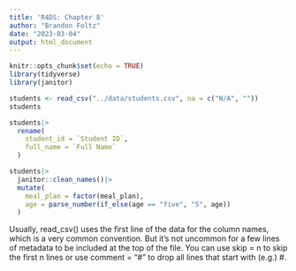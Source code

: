 ```yaml
---
title: 'R4DS: Chapter 8'
author: "Brandon Foltz"
date: "2023-03-04"
output: html_document
---
```


```r
knitr::opts_chunk$set(echo = TRUE)
library(tidyverse)
library(janitor)
```
```r
students <- read_csv("../data/students.csv", na = c("N/A", ""))
students
```

```r
students|>
  rename(
    student_id = `Student ID`,
    full_name = `Full Name`
  )
```
```r
students|>
  janitor::clean_names()|>
  mutate(
    meal_plan = factor(meal_plan),
    age = parse_number(if_else(age == "five", "5", age))
  )
```
Usually, read_csv() uses the first line of the data for the column names, which is a very common convention. But it’s not uncommon for a few lines of metadata to be included at the top of the file. You can use skip = n to skip the first n lines or use comment = "#" to drop all lines that start with (e.g.) #.


